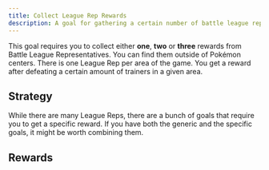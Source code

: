 ```yaml
---
title: Collect League Rep Rewards
description: A goal for gathering a certain number of battle league rep rewards.
---
```



This goal requires you to collect either **one**, **two** or **three** rewards from Battle League Representatives.
You can find them outside of Pokémon centers. There is one League Rep per area of the game.
You get a reward after defeating a certain amount of trainers in a given area.

## Strategy

While there are many League Reps, there are a bunch of goals that require you to get a specific reward.
If you have both the generic and the specific goals, it might be worth combining them.

## Rewards

<CardGrid>
  <LinkCard title="Amulet Coin" href="/league-rep-rewards/amulet-coin" />
  <LinkCard title="Eviolite" href="/league-rep-rewards/eviolite" />
  <LinkCard title="Expert Belt" href="/league-rep-rewards/expert-belt" />
  <LinkCard title="Focus Sash" href="/league-rep-rewards/focus-sash" />
  <LinkCard title="Punching Glove" href="/league-rep-rewards/punching-glove" />
</CardGrid>
